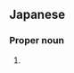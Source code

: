 ==Japanese==
{{ja-kanjitab|真|田}}

===Proper noun===
{{ja-pos|さなだ|proper}}

# {{surname|lang=ja|sort=さなだ}}